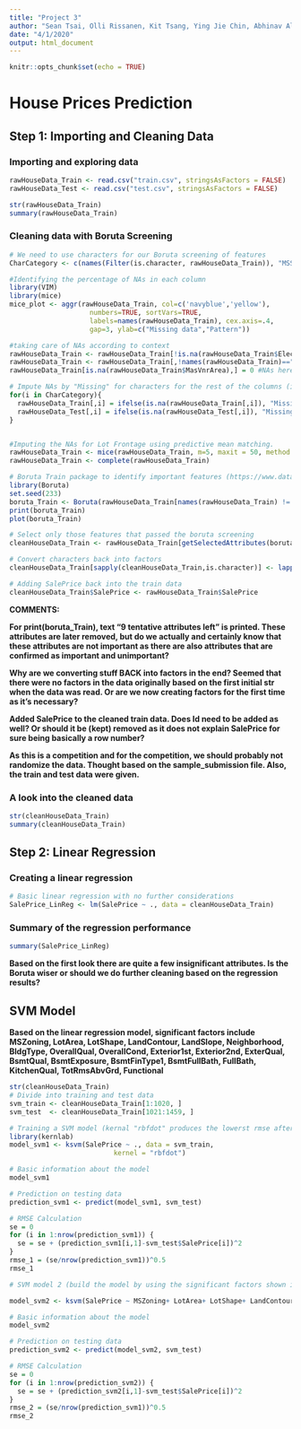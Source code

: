 ```yaml
---
title: "Project 3"
author: "Sean Tsai, Olli Rissanen, Kit Tsang, Ying Jie Chin, Abhinav Alluri"
date: "4/1/2020"
output: html_document
---
```


```r
knitr::opts_chunk$set(echo = TRUE)
```

# House Prices Prediction

## Step 1: Importing and Cleaning Data

### Importing and exploring data

```r
rawHouseData_Train <- read.csv("train.csv", stringsAsFactors = FALSE)
rawHouseData_Test <- read.csv("test.csv", stringsAsFactors = FALSE)

str(rawHouseData_Train)
summary(rawHouseData_Train)
```

### Cleaning data with Boruta Screening

```r
# We need to use characters for our Boruta screening of features
CharCategory <- c(names(Filter(is.character, rawHouseData_Train)), "MSSubClass")

#Identifying the percentage of NAs in each column
library(VIM)
library(mice)
mice_plot <- aggr(rawHouseData_Train, col=c('navyblue','yellow'),
                    numbers=TRUE, sortVars=TRUE,
                    labels=names(rawHouseData_Train), cex.axis=.4,
                    gap=3, ylab=c("Missing data","Pattern"))

#taking care of NAs according to context
rawHouseData_Train <- rawHouseData_Train[!is.na(rawHouseData_Train$Electrical),] #dropped na;only 1 missing observation
rawHouseData_Train <- rawHouseData_Train[,!names(rawHouseData_Train)=="GarageYrBlt"] #drop GarageYrBlt column;we have many other garage variables, and imputation of year = 0 might affect the regression
rawHouseData_Train[is.na(rawHouseData_Train$MasVnrArea),] = 0 #NAs here mean that there is no Masonry veneer so area = 0

# Impute NAs by "Missing" for characters for the rest of the columns (i.e. PoolQC,MiscFeature,Alley etc) where NA = none
for(i in CharCategory){
  rawHouseData_Train[,i] = ifelse(is.na(rawHouseData_Train[,i]), "Missing", rawHouseData_Train[,i])
  rawHouseData_Test[,i] = ifelse(is.na(rawHouseData_Test[,i]), "Missing", rawHouseData_Test[,i])
}


#Imputing the NAs for Lot Frontage using predictive mean matching. 
rawHouseData_Train <- mice(rawHouseData_Train, m=5, maxit = 50, method = 'pmm', seed = 100)
rawHouseData_Train <- complete(rawHouseData_Train)

# Boruta Train package to identify important features (https://www.datacamp.com/community/tutorials/feature-selection-R-boruta)
library(Boruta)
set.seed(233)
boruta_Train <- Boruta(rawHouseData_Train[names(rawHouseData_Train) != "Id" & names(rawHouseData_Train) != "SalePrice" ], rawHouseData_Train$SalePrice ,  doTrace = 2)
print(boruta_Train)
plot(boruta_Train)

# Select only those features that passed the boruta screening
cleanHouseData_Train <- rawHouseData_Train[getSelectedAttributes(boruta_Train, withTentative = F)]

# Convert characters back into factors
cleanHouseData_Train[sapply(cleanHouseData_Train,is.character)] <- lapply(cleanHouseData_Train[sapply(cleanHouseData_Train,is.character)], as.factor)

# Adding SalePrice back into the train data
cleanHouseData_Train$SalePrice <- rawHouseData_Train$SalePrice
```

**COMMENTS:**

**For print(boruta_Train), text "9 tentative attributes left" is printed. These attributes are later removed, but do we actually and certainly know that these attributes are not important as there are also attributes that are confirmed as important and unimportant?**

**Why are we converting stuff BACK into factors in the end? Seemed that there were no factors in the data originally based on the first initial str when the data was read. Or are we now creating factors for the first time as it's necessary?** 

**Added SalePrice to the cleaned train data. Does Id need to be added as well? Or should it be (kept) removed as it does not explain SalePrice for sure being basically a row number?**

**As this is a competition and for the competition, we should probably not randomize the data. Thought based on the sample_submission file. Also, the train and test data were given.**

### A look into the cleaned data

```r
str(cleanHouseData_Train)
summary(cleanHouseData_Train)
```

## Step 2: Linear Regression

### Creating a linear regression

```r
# Basic linear regression with no further considerations
SalePrice_LinReg <- lm(SalePrice ~ ., data = cleanHouseData_Train)
```


### Summary of the regression performance

```r
summary(SalePrice_LinReg)
```

**Based on the first look there are quite a few insignificant attributes. Is the Boruta wiser or should we do further cleaning based on the regression results?**

## SVM Model

**Based on the linear regression model, significant factors include MSZoning, LotArea, LotShape, LandContour, LandSlope, Neighborhood, BldgType, OverallQual, OverallCond, Exterior1st, Exterior2nd, ExterQual, BsmtQual, BsmtExposure, BsmtFinType1, BsmtFullBath, FullBath, KitchenQual, TotRmsAbvGrd, Functional**

```r
str(cleanHouseData_Train)
# Divide into training and test data
svm_train <- cleanHouseData_Train[1:1020, ]
svm_test  <- cleanHouseData_Train[1021:1459, ]

# Training a SVM model (kernal "rbfdot" produces the lowerst rmse after trials)
library(kernlab)
model_svm1 <- ksvm(SalePrice ~ ., data = svm_train,
                          kernel = "rbfdot")

# Basic information about the model
model_svm1

# Prediction on testing data
prediction_svm1 <- predict(model_svm1, svm_test)

# RMSE Calculation
se = 0
for (i in 1:nrow(prediction_svm1)) {
  se = se + (prediction_svm1[i,1]-svm_test$SalePrice[i])^2
}
rmse_1 = (se/nrow(prediction_svm1))^0.5
rmse_1

# SVM model 2 (build the model by using the significant factors shown in the regression model) 

model_svm2 <- ksvm(SalePrice ~ MSZoning+ LotArea+ LotShape+ LandContour+ LandSlope+ Neighborhood+ BldgType+ OverallQual+ OverallCond+ Exterior1st+ Exterior2nd+ ExterQual+ BsmtQual+ BsmtExposure+ BsmtFinType1+ BsmtFullBath+ FullBath+ KitchenQual+ TotRmsAbvGrd+ Functional, data = svm_train, kernel = "rbfdot")

# Basic information about the model
model_svm2

# Prediction on testing data
prediction_svm2 <- predict(model_svm2, svm_test)

# RMSE Calculation
se = 0
for (i in 1:nrow(prediction_svm2)) {
  se = se + (prediction_svm2[i,1]-svm_test$SalePrice[i])^2
}
rmse_2 = (se/nrow(prediction_svm1))^0.5
rmse_2
```

